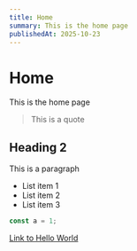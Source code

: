 ```yaml
---
title: Home
summary: This is the home page
publishedAt: 2025-10-23
---
```


# Home

This is the home page

> This is a quote

## Heading 2

This is a paragraph

- List item 1
- List item 2
- List item 3

```typescript
const a = 1;
```

[Link to Hello World](/hello/world)